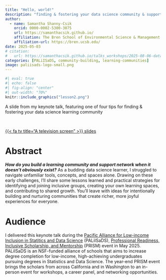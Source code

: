 ```yaml
---
title: "Hello, world!"
description: "finding & fostering your data science community & support network"
author:
  - name: Samantha Shanny-Csik
    orcid: 0000-0002-5300-3075 
    url: https://samanthacsik.github.io/
    affiliation: The Bren School of Environmental Science & Management
    affiliation-url: https://bren.ucsb.edu/
date: 2025-05-03
# citation: 
#   url: https://samanthacsik.github.io/talks_workshops/2025-08-06-datastorytelling/
categories: [PALiISaDS, community-building, learning-communities]
image: paliisads-logo-small.png
---
```


```r
#| eval: true 
#| echo: false
#| fig-align: "center"
#| out-width: "70%" 
knitr::include_graphics("lesson2.png")
```

::: {.center-text .small-text .gray-italic}
A slide from my keynote talk, featuring one of four tips for finding & fostering your data science learning community
:::

<br>

::: {.center-text}
[{{< fa tv title="A television screen" >}} slides](https://docs.google.com/presentation/d/15FiZtLyONtLjxCweccKYM0fDwaNILXbbeNsVIDLUUrM/edit?usp=sharing){.btn role="button" target="_blank"} 
:::

# Abstract

***How do you build a learning community and support network when it doesn’t obviously exist?*** As a budding data science learner, I struggled to navigate unfamiliar tools, concepts, and spaces alone. Drawing on these early challenges, I'll share some lessons learned and practical strategies for identifying and joining inclusive groups, creating your own learning spaces, and contributing to shared growth. You'll leave with ideas for intentionally building and nurturing communities that create richer, more joyful experiences for everyone.

# Audience

I delivered this keynote talk during the [Pacific Alliance for Low-income Inclusion in Statitics and Data Science](https://www.paliisads.org/home){target="_blank"} (PALiISaDS), [Professional Readiness, Inclusive Scholarship, and Mentorship](https://www.paliisads.org/events/prism){target="_blank"} (PRISM) event in May 2025. PALiISaDS is an NSF-funded alliance of schools that aims to increase degree completion for low-income, high-achieving undergraduates pursuing degrees in Statistics and Data Science. The year-end PRISM event brings the scholars from across California and in Washington to an in-person event for workshops, a career panel, and networking opportunities. 
